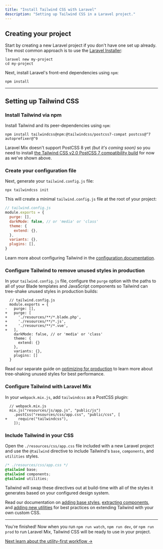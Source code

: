 ```yaml
---
title: "Install Tailwind CSS with Laravel"
description: "Setting up Tailwind CSS in a Laravel project."
---
```


## Creating your project

Start by creating a new Laravel project if you don't have one set up already. The most common approach is to use the [Laravel Installer](https://laravel.com/docs/8.x#via-laravel-installer):

```shell
laravel new my-project
cd my-project
```

Next, install Laravel's front-end dependencies using `npm`:

```shell
npm install
```

---

## Setting up Tailwind CSS

### Install Tailwind via npm

Install Tailwind and its peer-dependencies using `npm`:

```shell
npm install tailwindcss@npm:@tailwindcss/postcss7-compat postcss@^7 autoprefixer@^9
```

Laravel Mix doesn't support PostCSS 8 yet *(but it's coming soon)* so you need to install [the Tailwind CSS v2.0 PostCSS 7 compatibility build](/docs/installation#post-css-7-compatibility-build) for now as we've shown above.

### Create your configuration file

Next, generate your `tailwind.config.js` file:

```shell
npx tailwindcss init
```

This will create a minimal `tailwind.config.js` file at the root of your project:

```js
// tailwind.config.js
module.exports = {
  purge: [],
  darkMode: false, // or 'media' or 'class'
  theme: {
    extend: {},
  },
  variants: {},
  plugins: [],
}
```

Learn more about configuring Tailwind in the [configuration documentation](/docs/configuration).

### Configure Tailwind to remove unused styles in production

In your `tailwind.config.js` file, configure the `purge` option with the paths to all of your Blade templates and JavaScript components so Tailwind can tree-shake unused styles in production builds:

```diff-js
  // tailwind.config.js
  module.exports = {
-   purge: [],
+   purge: [
+     './resources/**/*.blade.php',
+     './resources/**/*.js',
+     './resources/**/*.vue',
+   ],
    darkMode: false, // or 'media' or 'class'
    theme: {
      extend: {}
    },
    variants: {},
    plugins: []
  }
```

Read our separate guide on [optimizing for production](/docs/optimizing-for-production) to learn more about tree-shaking unused styles for best performance.

### Configure Tailwind with Laravel Mix

In your `webpack.mix.js`, add `tailwindcss` as a PostCSS plugin:

```diff-js
  // webpack.mix.js
  mix.js("resources/js/app.js", "public/js")
    .postCss("resources/css/app.css", "public/css", [
+     require("tailwindcss"),
    ]);
```

### Include Tailwind in your CSS

Open the `./resources/css/app.css` file included with a new Laravel project and use the `@tailwind` directive to include Tailwind's `base`, `components`, and `utilities` styles.

```css
/* ./resources/css/app.css */
@tailwind base;
@tailwind components;
@tailwind utilities;
```

Tailwind will swap these directives out at build-time with all of the styles it generates based on your configured design system.

Read our documentation on [adding base styles](/docs/adding-base-styles), [extracting components](/docs/extracting-components), and [adding new utilities](/docs/adding-new-utilities) for best practices on extending Tailwind with your own custom CSS.

---

You're finished! Now when you run `npm run watch`, `npm run dev`, or `npm run prod` to run Laravel Mix, Tailwind CSS will be ready to use in your project.

[Next learn about the utility-first workflow &rarr;](/docs/utility-first)
